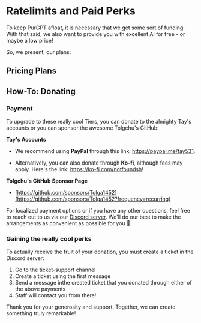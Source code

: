 
# Ratelimits and Paid Perks

To keep PurGPT afloat, it is necessary that we get some sort of funding. With that said, we also want to provide you with excellent AI for free - or maybe a low price! 

So, we present, our plans:

## Pricing Plans

<Pricing />

## How-To: Donating

<Steps>

### Payment

To upgrade to these <DonatorOnly>really cool Tiers</DonatorOnly>, you can donate to the almighty Tay's accounts or you can sponsor the awesome Tolgchu's GitHub:

__Tay's Accounts__

- We recommend using __PayPal__ through this link: https://paypal.me/tay531.

- Alternatively, you can also donate through __Ko-fi__, although fees may apply. Here's the link: https://ko-fi.com/notfoundsh!

__Tolgchu's GitHub Sponsor Page__

- [https://github.com/sponsors/Tolga1452](https://github.com/sponsors/Tolga1452?frequency=recurring)

For localized payment options or if you have any other questions, feel free to reach out to us via our [Discord server](https://discord.gg/9PU85As8Pd). We'll do our best to make the arrangements as convenient as possible for you 💖

### Gaining the <DonatorOnly>really cool perks</DonatorOnly>

To actually receive the fruit of your donation, you must create a ticket in the Discord server:

1. Go to the <DiscordChannel link="https://discord.com/channels/1117511140440821852/1119644474990145566/1119645732870311957">ticket-support</DiscordChannel> channel
2. Create a ticket using the first message
3. Send a message inthe created ticket that you donated through either of the above payments
4. Staff will contact you from there!

</Steps>

<DonatorOnly>Thank you for your generosity and support. Together, we can create something truly remarkable!</DonatorOnly>